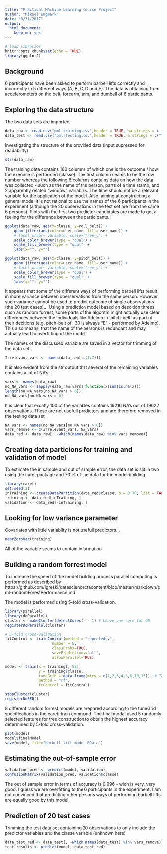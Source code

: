 ```yaml
---
title: "Practical Machine Learning Course Project"
author: "Mikael Engmark"
date: "8/31/2017"
output: 
  html_document: 
    keep_md: yes
---
```


```r
# load libraries
knitr::opts_chunk$set(echo = TRUE)
library(ggplot2)
```

## Background
6 participants have been asked to perform barbell lifts correctly and incorrectly in 5 different ways (A, B, C, D and E). The data is obtaining from accelerometers on the belt, forearm, arm, and dumbell of 6 participants. 

## Exploring the data structure 

The two data sets are imported
```r
data_raw <- read.csv("pml-training.csv",header = TRUE, na.strings = c ("","NA"))
data_test <- read.csv("pml-testing.csv",header = TRUE,na.strings = c("","NA"))
```

Investigating the structure of the provided data (input supressed for readability)
```r
str(data_raw)
```

The training data contains 160 columns of which one is the outcome / how the exercise is performed (classe). The first column seams to be the row number whereas the following 6 columns contains data on how the data was collected - such as the name of the person, parts of a time stamp, and 2 apparently related "window" variables. The time should not be a relevant variable for the application of the model. Also, aiming at constructing a general model it is not rational to use the names of the 6 participants in the experiment (although the 20 observations in the test set are from the same 6 persons). Plots with the first two predictor candidates are made to get a feeling for the difference between the participants.

```r
ggplot(data_raw, aes(x=classe, y=roll_belt)) +
    geom_jitter(aes(color=user_name, fill=user_name)) +
    # facet_wrap(~ variable, scale="free_y") +
    scale_color_brewer(type = "qual") +
    scale_fill_brewer(type = "qual") +
    labs(x="", y="")
```


```r
ggplot(data_raw, aes(x=classe, y=pitch_belt)) +
    geom_jitter(aes(color=user_name, fill=user_name)) +
    # facet_wrap(~ variable, scale="free_y") +
    scale_color_brewer(type = "qual") +
    scale_fill_brewer(type = "qual") +
    labs(x="", y="")
```


It appears that some of the different ways of performing barbell lifts result in more variance between oberservations from the same person. However, such variance cannot be used to predict outcome of single observations (the 20 test cases)... Using a prediction model based on descition threes such as random forrest, some parts of the algoritm might actually use clear differences between the individuals like Adelmo in 'pitch-belt' as part of their decitions (e.g. pitch-belt of -30 is always "E" - performed by Adelmo). This also means, that the name of the persons is redundant and may actually lead to overfitting of the model.

The names of the discussed variable are saved in a vector for trimming of the data set.
```r
Irrelevant_vars <- names(data_raw[,c(1:7)])
```

It is also evident from the str output that several of the remaining variables contains a lot of NA's.
```r
vars <- names(data_raw)
no_NA_vars <- sapply(data_raw[vars],function(x)sum(is.na(x)))
length(no_NA_vars[no_NA_vars > 0])
no_NA_vars[no_NA_vars > 0]
```

It is clear that excatly 100 of the variables contains 19216 NA's out of 19622 observations. These are not usefull predictors and are therefore removed in the testing data set 
```r
NA_vars <- names(no_NA_vars[no_NA_vars > 0])
vars_remove <- c(Irrelevant_vars, NA_vars)
data_red <- data_raw[, -which(names(data_raw) %in% vars_remove)]
```


## Creating data particions for training and validation of model
To estimate the in sample and out of sample error, the data set is slit in two using the caret package and 70 % of the data for the model building
```r
library(caret)
set.seed(2)
inTraining <- createDataPartition(data_red$classe, p = 0.70, list = FALSE)
training <- data_red[inTraining, ]
validation <- data_red[-inTraining, ]

```

## Looking for low variance parameter

Covariates with little variablity is not usefull predictors... 
```r
nearZeroVar(training)
```
All of the variable seams to contain information


## Building a random forrest model

To increase the speed of the model building process parallel computing is performed as described by https://github.com/lgreski/datasciencectacontent/blob/master/markdown/pml-randomForestPerformance.md

The model is performed using 5-fold cross-validation.

```r
library(parallel)
library(doParallel)
cluster <- makeCluster(detectCores() - 1) # Leave one core for OS
registerDoParallel(cluster)

# 5-fold cross-validation 
fitControl <- trainControl(method = "repeatedcv",
                     number = 5,
                     classProbs=TRUE,
                     savePredictions="all",
                     allowParallel=TRUE)

model <- train(x = training[,-53],
               y = training$classe,
               tuneGrid = data.frame(mtry = c(1,2,3,4,5,6,10,15)), # The number of randomly selected features when each tree is created. The accuracy in each case is calculated based on fitControl
               method = "rf", 
               trControl = fitControl)

stopCluster(cluster)
registerDoSEQ()
```

8 different random forrest models are prepared according to the tuneGrid specifications in the caret::train command. The final modal used 5 randomly selected features for tree construction to obtain the highest accuracy determined by 5-fold cross-validation.
```r
plot(model)
model$finalModel
save(model, file="barbell_lift_model.RData")
```


## Estimating the out-of-sample error
```r
validation_pred <- predict(model, validation)
confusionMatrix(validation_pred, validation$classe)
```

The out of sample error in terms of accuracy is 0.996 - wich is very, very good. I guess we are overfitting to the 6 participants in the experiment. I am not convinced that predicting other persons ways of performing barbell lifts are equally good by this model.

## Prediction of 20 test cases

Trimming the test data set containing 20 observations to only include the predictor variables and the classe variable (unknown here)
```r
data_test_red <- data_test[, -which(names(data_test) %in% vars_remove)]
test_results <- predict(model, data_test_red)
```